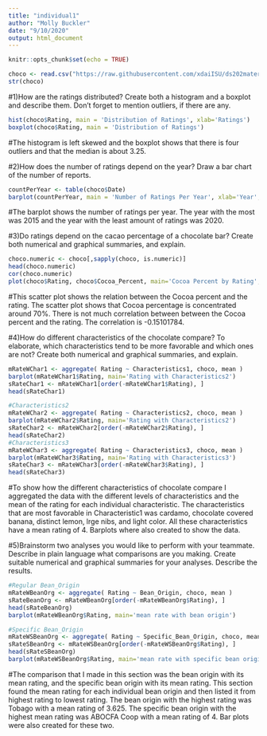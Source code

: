 ```yaml
---
title: "individual1"
author: "Molly Buckler"
date: "9/10/2020"
output: html_document
---
```


```r
knitr::opts_chunk$set(echo = TRUE)
```

```r
choco <- read.csv("https://raw.githubusercontent.com/xdaiISU/ds202materials/master/hwlabs/data/choco.csv") 
str(choco)
```

#1)How are the ratings distributed? Create both a histogram and a boxplot and describe them. Don’t forget to mention outliers, if there are any.

```r
hist(choco$Rating, main = 'Distribution of Ratings', xlab='Ratings')
boxplot(choco$Rating, main = 'Distribution of Ratings')
```

#The histogram is left skewed and the boxplot shows that there is four outliers and that the median is about 3.25.


#2)How does the number of ratings depend on the year? Draw a bar chart of the number of reports.

```r
countPerYear <- table(choco$Date)
barplot(countPerYear, main = 'Number of Ratings Per Year', xlab='Year', ylab='Number of Ratings')
```

#The barplot shows the number of ratings per year. The year with the most was 2015 and the year with the least amount of ratings was 2020.


#3)Do ratings depend on the cacao percentage of a chocolate bar? Create both numerical and graphical summaries, and explain.

```r
choco.numeric <- choco[,sapply(choco, is.numeric)]
head(choco.numeric)
cor(choco.numeric)
plot(choco$Rating, choco$Cocoa_Percent, main='Cocoa Percent by Rating', xlab='Rating', ylab='Cocoa Percent')

```

#This scatter plot shows the relation between the Cocoa percent and the rating. The scatter plot shows that Cocoa percentage is concentrated around 70%. There is not much correlation between between the Cocoa percent and the rating. The correlation is -0.15101784.

#4)How do different characteristics of the chocolate compare? To elaborate, which characteristics tend to be more favorable and which ones are not? Create both numerical and graphical summaries, and explain.

```r
mRateWChar1 <- aggregate( Rating ~ Characteristics1, choco, mean )
barplot(mRateWChar1$Rating, main='Rating with Characteristics2')
sRateChar1 <- mRateWChar1[order(-mRateWChar1$Rating), ]
head(sRateChar1)

#Characteristics2
mRateWChar2 <- aggregate( Rating ~ Characteristics2, choco, mean )
barplot(mRateWChar2$Rating, main='Rating with Characteristics2')
sRateChar2 <- mRateWChar2[order(-mRateWChar2$Rating), ]
head(sRateChar2)
#Characteristics3
mRateWChar3 <- aggregate( Rating ~ Characteristics3, choco, mean )
barplot(mRateWChar3$Rating, main='Rating with Characteristics3')
sRateChar3 <- mRateWChar3[order(-mRateWChar3$Rating), ]
head(sRateChar3)

```

#To show how the different characteristics of chocolate compare I aggregated the data with the different levels of characteristics and the mean of the rating for each individual characteristic. The characteristics that are most favorable in Characteristic1 was cardamo, chocolate covered banana, distinct lemon, lrge nibs, and light color. All these characteristics have a mean rating of 4. Barplots where also created to show the data.

#5)Brainstorm two analyses you would like to perform with your teammate. Describe in plain language what comparisons are you making. Create suitable numerical and graphical summaries for your analyses. Describe the results.

```r
#Regular Bean_Origin
mRateWBeanOrg <- aggregate( Rating ~ Bean_Origin, choco, mean )
sRateBeanOrg <- mRateWBeanOrg[order(-mRateWBeanOrg$Rating), ]
head(sRateBeanOrg)
barplot(mRateWBeanOrg$Rating, main='mean rate with bean origin')

#Specific Bean_Origin
mRateWSBeanOrg <- aggregate( Rating ~ Specific_Bean_Origin, choco, mean )
sRateSBeanOrg <- mRateWSBeanOrg[order(-mRateWSBeanOrg$Rating), ]
head(sRateSBeanOrg)
barplot(mRateWSBeanOrg$Rating, main='mean rate with specific bean origin')
```

#The comparison that I made in this section was the bean origin with its mean rating, and the specific bean origin with its mean rating. This section found the mean rating for each individual bean origin and then listed it from highest rating to lowest rating. The bean origin with the highest rating was Tobago with a mean rating of 3.625. The specific bean origin with the highest mean rating was ABOCFA Coop with a mean rating of 4. Bar plots were also created for these two.
